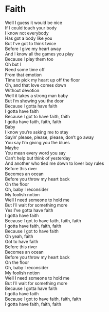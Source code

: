 # Faith

Well I guess it would be nice  
If I could touch your body  
I know not everybody  
Has got a body like you  
But I've got to think twice  
Before I give my heart away  
And I know all the games you play  
Because I play them too  
Oh but I  
Need some time off  
From that emotion  
Time to pick my heart up off the floor  
Oh, and that love comes down  
Without devotion  
Well it takes a strong man baby  
But I'm showing you the door  
Because I gotta have faith  
I gotta have faith  
Because I got to have faith, faith  
I gotta have faith, faith, faith  
Baby  
I know you're asking me to stay  
Sayin' please, please, please, don't go away  
You say I'm giving you the blues  
Maybe  
You mean every word you say  
Can't help but think of yesterday  
And another who tied me down to lover boy rules  
Before this river  
Becomes an ocean  
Before you throw my heart back  
On the floor  
Oh, baby I reconsider  
My foolish notion  
Well I need someone to hold me  
But I'll wait for something more  
Yes I've gotta have faith  
I gotta have faith  
Because I got to have faith, faith, faith  
I gotta have faith, faith, faith  
Because I got to have faith  
Oh yeah, faith  
Got to have faith  
Before this river  
Becomes an ocean  
Before you throw my heart back  
On the floor  
Oh, baby I reconsider  
My foolish notion  
Well I need someone to hold me  
But I'll wait for something more  
Because I gotta have faith  
I gotta have faith  
Because I got to have faith, faith, faith  
I gotta have faith, faith, faith
